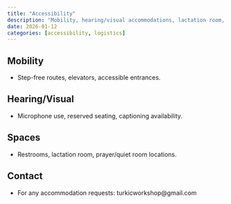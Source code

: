 ```yaml
---
title: "Accessibility"
description: "Mobility, hearing/visual accommodations, lactation room, quiet space."
date: 2026-01-12
categories: [accessibility, logistics]
---
```


## Mobility
- Step-free routes, elevators, accessible entrances.

## Hearing/Visual
- Microphone use, reserved seating, captioning availability.

## Spaces
- Restrooms, lactation room, prayer/quiet room locations.

## Contact
- For any accommodation requests: turkicworkshop@gmail.com